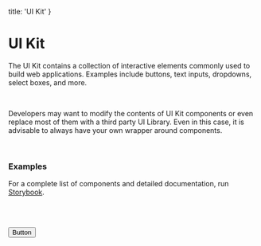 
  title: 'UI Kit'
}

# UI Kit

The UI Kit contains a collection of interactive elements commonly used to build web applications. Examples include buttons, text inputs, dropdowns, select boxes, and more.

<br />

Developers may want to modify the contents of UI Kit components or even replace most of them with a third party UI Library. Even in this case, it is advisable to always have your own wrapper around components.

<br />

### Examples

For a complete list of components and detailed documentation, run [Storybook](https://yawnch.github.io/nova/?path=/docs/components-ui-kit-button--basic).

<br />

<TextField label='Text input' placeholder='Type something' />

<br />

<Button>Button</Button>
